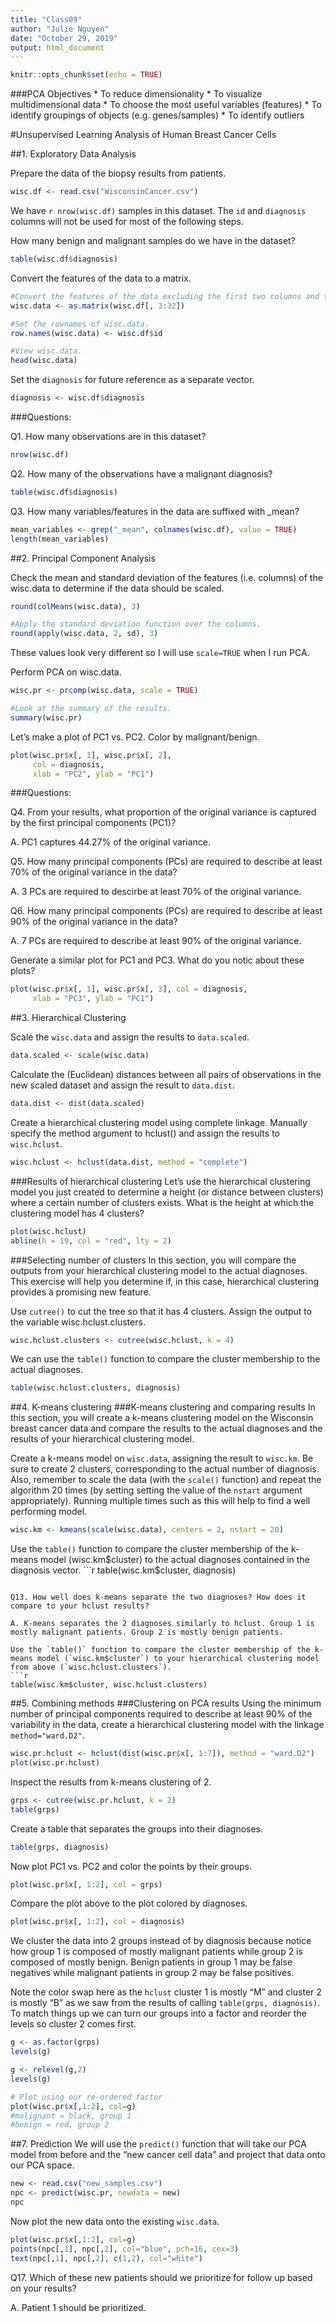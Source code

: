 ```yaml
---
title: "Class09"
author: "Julie Nguyen"
date: "October 29, 2019"
output: html_document
---
```


```r
knitr::opts_chunk$set(echo = TRUE)
```

###PCA Objectives
* To reduce dimensionality
* To visualize multidimensional data
* To choose the most useful variables (features)
* To identify groupings of objects (e.g. genes/samples)
* To identify outliers

#Unsupervised Learning Analysis of Human Breast Cancer Cells

##1. Exploratory Data Analysis

Prepare the data of the biopsy results from patients.
```r
wisc.df <- read.csv("WisconsinCancer.csv")
```

We have `r nrow(wisc.df)` samples in this dataset.
The `id` and `diagnosis` columns will not be used for most of the following steps.

How many benign and malignant samples do we have in the dataset?
```r
table(wisc.df$diagnosis)
```

Convert the features of the data to a matrix.
```r
#Convert the features of the data excluding the first two columns and the very last column.
wisc.data <- as.matrix(wisc.df[, 3:32])

#Set the rownames of wisc.data.
row.names(wisc.data) <- wisc.df$id

#View wisc.data.
head(wisc.data)
```

Set the `diagnosis` for future reference as a separate vector.
```r
diagnosis <- wisc.df$diagnosis
```

###Questions:

Q1. How many observations are in this dataset?
```r
nrow(wisc.df)
```

Q2. How many of the observations have a malignant diagnosis?
```r
table(wisc.df$diagnosis)
```

Q3. How many variables/features in the data are suffixed with _mean?
```r
mean_variables <- grep("_mean", colnames(wisc.df), value = TRUE)
length(mean_variables)
```

##2. Principal Component Analysis

Check the mean and standard deviation of the features (i.e. columns) of the wisc.data to determine if the data should be scaled.
```r
round(colMeans(wisc.data), 3)
```

```r
#Apply the standard deviation function over the columns.
round(apply(wisc.data, 2, sd), 3)
```

These values look very different so I will use `scale=TRUE` when I run PCA.

Perform PCA on wisc.data.
```r
wisc.pr <- prcomp(wisc.data, scale = TRUE)

#Look at the summary of the results.
summary(wisc.pr)
```

Let's make a plot of PC1 vs. PC2. Color by malignant/benign.
```r
plot(wisc.pr$x[, 1], wisc.pr$x[, 2], 
     col = diagnosis, 
     xlab = "PC2", ylab = "PC1")
```

###Questions:

Q4. From your results, what proportion of the original variance is captured by the first principal components (PC1)?

A. PC1 captures 44.27% of the original variance.

Q5. How many principal components (PCs) are required to describe at least 70% of the original variance in the data?

A. 3 PCs are required to descirbe at least 70% of the original variance.

Q6. How many principal components (PCs) are required to describe at least 90% of the original variance in the data?

A. 7 PCs are required to describe at least 90% of the original variance.

Generate a similar plot for PC1 and PC3. What do you notic about these plots?
```r
plot(wisc.pr$x[, 1], wisc.pr$x[, 3], col = diagnosis,
     xlab = "PC3", ylab = "PC1")
```

##3. Hierarchical Clustering

Scale the `wisc.data` and assign the results to `data.scaled`.
```r
data.scaled <- scale(wisc.data)
```

Calculate the (Euclidean) distances between all pairs of observations in the new scaled dataset and assign the result to `data.dist`.
```r
data.dist <- dist(data.scaled)
```

Create a hierarchical clustering model using complete linkage. Manually specify the method argument to hclust() and assign the results to `wisc.hclust`.
```r
wisc.hclust <- hclust(data.dist, method = "complete")
```

###Results of hierarchical clustering
Let’s use the hierarchical clustering model you just created to determine a height (or distance between clusters) where a certain number of clusters exists. What is the height at which the clustering model has 4 clusters?
```r
plot(wisc.hclust)
abline(h = 19, col = "red", lty = 2)
```

###Selecting number of clusters
In this section, you will compare the outputs from your hierarchical clustering model to the actual diagnoses. This exercise will help you determine if, in this case, hierarchical clustering provides a promising new feature. 

Use `cutree()` to cut the tree so that it has 4 clusters. Assign the output to the variable wisc.hclust.clusters.
```r
wisc.hclust.clusters <- cutree(wisc.hclust, k = 4)
```

We can use the `table()` function to compare the cluster membership to the actual diagnoses.
```r
table(wisc.hclust.clusters, diagnosis)
```

##4. K-means clustering
###K-means clustering and comparing results
In this section, you will create a k-means clustering model on the Wisconsin breast cancer data and compare the results to the actual diagnoses and the results of your hierarchical clustering model.

Create a k-means model on `wisc.data`, assigning the result to `wisc.km`. Be sure to create 2 clusters, corresponding to the actual number of diagnosis. Also, remember to scale the data (with the `scale()` function) and repeat the algorithm 20 times (by setting setting the value of the `nstart` argument appropriately). Running multiple times such as this will help to find a well performing model.
```r
wisc.km <- kmeans(scale(wisc.data), centers = 2, nstart = 20)
```

Use the `table()` function to compare the cluster membership of the k-means model (wisc.km$cluster) to the actual diagnoses contained in the diagnosis vector.
```r
table(wisc.km$cluster, diagnosis)
```

Q13. How well does k-means separate the two diagnoses? How does it compare to your hclust results?

A. K-means separates the 2 diagnoses similarly to hclust. Group 1 is mostly malignant patients. Group 2 is mostly benign patients. 

Use the `table()` function to compare the cluster membership of the k-means model (`wisc.km$cluster`) to your hierarchical clustering model from above (`wisc.hclust.clusters`).
```r
table(wisc.km$cluster, wisc.hclust.clusters)
```

##5. Combining methods
###Clustering on PCA results
Using the minimum number of principal components required to describe at least 90% of the variability in the data, create a hierarchical clustering model with the linkage `method="ward.D2"`.
```r
wisc.pr.hclust <- hclust(dist(wisc.pr$x[, 1:7]), method = "ward.D2")
plot(wisc.pr.hclust)
```

Inspect the results from k-means clustering of 2.
```r
grps <- cutree(wisc.pr.hclust, k = 2)
table(grps)
```

Create a table that separates the groups into their diagnoses.
```r
table(grps, diagnosis)
```

Now plot PC1 vs. PC2 and color the points by their groups.
```r
plot(wisc.pr$x[, 1:2], col = grps)
```

Compare the plot above to the plot colored by diagnoses.
```r
plot(wisc.pr$x[, 1:2], col = diagnosis)
```

We cluster the data into 2 groups instead of by diagnosis because notice how group 1 is composed of mostly malignant patients while group 2 is composed of mostly benign. Benign patients in group 1 may be false negatives while malignant patients in group 2 may be false positives.

Note the color swap here as the `hclust` cluster 1 is mostly “M” and cluster 2 is mostly “B” as we saw from the results of calling `table(grps, diagnosis)`. To match things up we can turn our groups into a factor and reorder the levels so cluster 2 comes first.
```r
g <- as.factor(grps)
levels(g)
```

```r
g <- relevel(g,2)
levels(g)
```

```r
# Plot using our re-ordered factor 
plot(wisc.pr$x[,1:2], col=g)
#malignant = black, group 1
#benign = red, group 2
```

##7. Prediction
We will use the `predict()` function that will take our PCA model from before and the "new cancer cell data" and project that data onto our PCA space.
```r
new <- read.csv("new_samples.csv")
npc <- predict(wisc.pr, newdata = new)
npc
```

Now plot the new data onto the existing `wisc.data`.
```r
plot(wisc.pr$x[,1:2], col=g)
points(npc[,1], npc[,2], col="blue", pch=16, cex=3)
text(npc[,1], npc[,2], c(1,2), col="white")
```

Q17. Which of these new patients should we prioritize for follow up based on your results?

A. Patient 1 should be prioritized.